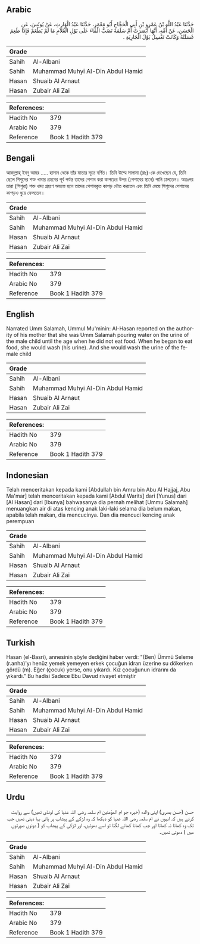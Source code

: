 ## Arabic


<div dir="rtl" lang="ar" style={{fontSize:'larger',backgroundColor:'#f8f9fa',padding:20}}>
حَدَّثَنَا عَبْدُ اللَّهِ بْنُ عَمْرِو بْنِ أَبِي الْحَجَّاجِ أَبُو مَعْمَرٍ، حَدَّثَنَا عَبْدُ الْوَارِثِ، عَنْ يُونُسَ، عَنِ الْحَسَنِ، عَنْ أُمِّهِ، أَنَّهَا أَبْصَرَتْ أُمَّ سَلَمَةَ تَصُبُّ الْمَاءَ عَلَى بَوْلِ الْغُلاَمِ مَا لَمْ يَطْعَمْ فَإِذَا طَعِمَ غَسَلَتْهُ وَكَانَتْ تَغْسِلُ بَوْلَ الْجَارِيَةِ ‏.‏
</div>
<div style={{backgroundColor:'#f8f9fa',padding:20, marginBottom: 10}}><table> <thead> <tr> <th>Grade</th> <th></th> </tr> </thead> <tbody> <tr><td>Sahih</td><td>Al-Albani</td></tr><tr><td>Sahih</td><td>Muhammad Muhyi Al-Din Abdul Hamid</td></tr><tr><td>Hasan</td><td>Shuaib Al Arnaut</td></tr><tr><td>Hasan</td><td>Zubair Ali Zai</td></tr></tbody></table><table> <thead> <tr> <th>References:</th> <th></th> </tr> </thead> <tbody><tr><td>Hadith No</td><td>379</td></tr><tr><td>Arabic No</td><td>379</td></tr><tr><td>Reference</td><td>Book 1 Hadith 379</td></tr></tbody></table></div>

## Bengali


<div dir="ltr" lang="bn" style={{fontSize:'larger',backgroundColor:'#f8f9fa',padding:20}}>
আবদুল্লাহ্ ইবনু আমর ..... হাসান থেকে তাঁর মাতার সূত্রে বর্ণিত। তিনি উম্মে সালামা (রাঃ)-কে দেখেছেন যে, তিনি ছেলে শিশুদের শক্ত খাবার গ্রহনের পূর্ব পর্যন্ত তাদের পেশাব করা কাপড়ের উপর (পেশাবের স্থানে) পানি ঢালতেন। অতঃপর তারা (শিশুরা) শক্ত খাদ্য গ্রহণে অভ্যস্ত হলে তাদের পেশাবকৃত কাপড় ধৌত করতেন এবং তিনি মেয়ে শিশুদের পেশাবের কাপড়ও ধুয়ে ফেলতেন।
</div>
<div style={{backgroundColor:'#f8f9fa',padding:20, marginBottom: 10}}><table> <thead> <tr> <th>Grade</th> <th></th> </tr> </thead> <tbody> <tr><td>Sahih</td><td>Al-Albani</td></tr><tr><td>Sahih</td><td>Muhammad Muhyi Al-Din Abdul Hamid</td></tr><tr><td>Hasan</td><td>Shuaib Al Arnaut</td></tr><tr><td>Hasan</td><td>Zubair Ali Zai</td></tr></tbody></table><table> <thead> <tr> <th>References:</th> <th></th> </tr> </thead> <tbody><tr><td>Hadith No</td><td>379</td></tr><tr><td>Arabic No</td><td>379</td></tr><tr><td>Reference</td><td>Book 1 Hadith 379</td></tr></tbody></table></div>

## English


<div dir="ltr" lang="en" style={{fontSize:'larger',backgroundColor:'#f8f9fa',padding:20}}>
Narrated Umm Salamah, Ummul Mu'minin: Al-Hasan reported on the authority of his mother that she was Umm Salamah pouring water on the urine of the male child until the age when he did not eat food. When he began to eat food, she would wash (his urine). And she would wash the urine of the female child
</div>
<div style={{backgroundColor:'#f8f9fa',padding:20, marginBottom: 10}}><table> <thead> <tr> <th>Grade</th> <th></th> </tr> </thead> <tbody> <tr><td>Sahih</td><td>Al-Albani</td></tr><tr><td>Sahih</td><td>Muhammad Muhyi Al-Din Abdul Hamid</td></tr><tr><td>Hasan</td><td>Shuaib Al Arnaut</td></tr><tr><td>Hasan</td><td>Zubair Ali Zai</td></tr></tbody></table><table> <thead> <tr> <th>References:</th> <th></th> </tr> </thead> <tbody><tr><td>Hadith No</td><td>379</td></tr><tr><td>Arabic No</td><td>379</td></tr><tr><td>Reference</td><td>Book 1 Hadith 379</td></tr></tbody></table></div>

## Indonesian


<div dir="ltr" lang="id" style={{fontSize:'larger',backgroundColor:'#f8f9fa',padding:20}}>
Telah menceritakan kepada kami [Abdullah bin Amru bin Abu Al Hajjaj, Abu Ma'mar] telah menceritakan kepada kami [Abdul Warits] dari [Yunus] dari [Al Hasan] dari [Ibunya] bahwasanya dia pernah melihat [Ummu Salamah] menuangkan air di atas kencing anak laki-laki selama dia belum makan, apabila telah makan, dia mencucinya. Dan dia mencuci kencing anak perempuan
</div>
<div style={{backgroundColor:'#f8f9fa',padding:20, marginBottom: 10}}><table> <thead> <tr> <th>Grade</th> <th></th> </tr> </thead> <tbody> <tr><td>Sahih</td><td>Al-Albani</td></tr><tr><td>Sahih</td><td>Muhammad Muhyi Al-Din Abdul Hamid</td></tr><tr><td>Hasan</td><td>Shuaib Al Arnaut</td></tr><tr><td>Hasan</td><td>Zubair Ali Zai</td></tr></tbody></table><table> <thead> <tr> <th>References:</th> <th></th> </tr> </thead> <tbody><tr><td>Hadith No</td><td>379</td></tr><tr><td>Arabic No</td><td>379</td></tr><tr><td>Reference</td><td>Book 1 Hadith 379</td></tr></tbody></table></div>

## Turkish


<div dir="ltr" lang="tr" style={{fontSize:'larger',backgroundColor:'#f8f9fa',padding:20}}>
Hasan (el-Basri), annesinin şöyle dediğini haber verdi: "(Ben) Ümmü Seleme (r.anha)'yı henüz yemek yemeyen erkek çocuğun idrarı üzerine su dökerken gördü (m). Eğer (çocuk) yerse, onu yıkardı. Kız çocuğunun idrarını da yıkardı." Bu hadisi Sadece Ebu Davud rivayet etmiştir
</div>
<div style={{backgroundColor:'#f8f9fa',padding:20, marginBottom: 10}}><table> <thead> <tr> <th>Grade</th> <th></th> </tr> </thead> <tbody> <tr><td>Sahih</td><td>Al-Albani</td></tr><tr><td>Sahih</td><td>Muhammad Muhyi Al-Din Abdul Hamid</td></tr><tr><td>Hasan</td><td>Shuaib Al Arnaut</td></tr><tr><td>Hasan</td><td>Zubair Ali Zai</td></tr></tbody></table><table> <thead> <tr> <th>References:</th> <th></th> </tr> </thead> <tbody><tr><td>Hadith No</td><td>379</td></tr><tr><td>Arabic No</td><td>379</td></tr><tr><td>Reference</td><td>Book 1 Hadith 379</td></tr></tbody></table></div>

## Urdu


<div dir="rtl" lang="ur" style={{fontSize:'larger',backgroundColor:'#f8f9fa',padding:20}}>
حسن (حسن بصری) اپنی والدہ (خیرہ جو ام المؤمنین ام سلمہ رضی اللہ عنہا کی لونڈی تھیں) سے روایت کرتے ہیں کہ انہوں نے ام سلمہ رضی اللہ عنہا کو دیکھا کہ وہ لڑکے کے پیشاب پر پانی بہا دیتی تھیں جب تک وہ کھانا نہ کھاتا اور جب کھانا کھانے لگتا تو اسے دھوتیں، اور لڑکی کے پیشاب کو ( دونوں صورتوں میں ) دھوتی تھیں۔
</div>
<div style={{backgroundColor:'#f8f9fa',padding:20, marginBottom: 10}}><table> <thead> <tr> <th>Grade</th> <th></th> </tr> </thead> <tbody> <tr><td>Sahih</td><td>Al-Albani</td></tr><tr><td>Sahih</td><td>Muhammad Muhyi Al-Din Abdul Hamid</td></tr><tr><td>Hasan</td><td>Shuaib Al Arnaut</td></tr><tr><td>Hasan</td><td>Zubair Ali Zai</td></tr></tbody></table><table> <thead> <tr> <th>References:</th> <th></th> </tr> </thead> <tbody><tr><td>Hadith No</td><td>379</td></tr><tr><td>Arabic No</td><td>379</td></tr><tr><td>Reference</td><td>Book 1 Hadith 379</td></tr></tbody></table></div>